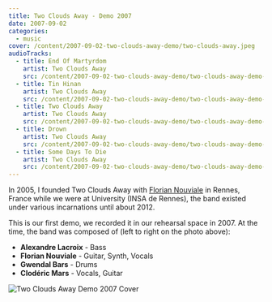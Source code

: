 ```yaml
---
title: Two Clouds Away - Demo 2007
date: 2007-09-02
categories:
  - music
cover: /content/2007-09-02-two-clouds-away-demo/two-clouds-away.jpeg
audioTracks:
  - title: End Of Martyrdom
    artist: Two Clouds Away
    src: /content/2007-09-02-two-clouds-away-demo/two-clouds-away-demo-2007-01-end-of-martyrdom.mp3
  - title: Tin Hinan
    artist: Two Clouds Away
    src: /content/2007-09-02-two-clouds-away-demo/two-clouds-away-demo-2007-02-tin-hinan.mp3
  - title: Two Clouds Away
    artist: Two Clouds Away
    src: /content/2007-09-02-two-clouds-away-demo/two-clouds-away-demo-2007-03-two-clouds-away.mp3
  - title: Drown
    artist: Two Clouds Away
    src: /content/2007-09-02-two-clouds-away-demo/two-clouds-away-demo-2007-04-drown.mp3
  - title: Some Days To Die
    artist: Two Clouds Away
    src: /content/2007-09-02-two-clouds-away-demo/two-clouds-away-demo-2007-05-some-days-to-die.mp3
---
```


In 2005, I founded Two Clouds Away with [Florian Nouviale](https://soundcloud.com/flonou) in Rennes, France while we were at University (INSA de Rennes), the band existed under various incarnations until about 2012.

This is our first demo, we recorded it in our rehearsal space in 2007. At the time, the band was composed of (left to right on the photo above):

- **Alexandre Lacroix** - Bass
- **Florian Nouviale** - Guitar, Synth, Vocals
- **Gwendal Bars** - Drums
- **Clodéric Mars** - Vocals, Guitar

![Two Clouds Away Demo 2007 Cover](/content/2007-09-02-two-clouds-away-demo/two-clouds-away-demo-2007-cover.jpg)

<Audio tracks={frontmatter.audioTracks} />

_All tracks were released by Two Clouds Away under a [Creative Common BY-NC-ND 2.0](https://creativecommons.org/licenses/by-nc-nd/2.0/) license_

[More music...](/music)
